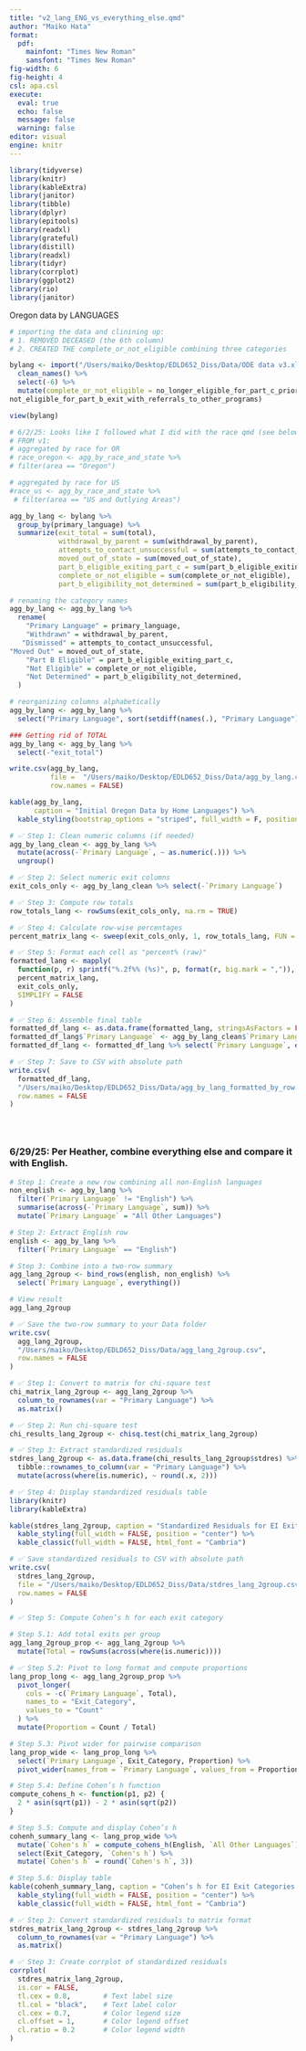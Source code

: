 ```yaml
---
title: "v2_lang_ENG_vs_everything_else.qmd"
author: "Maiko Hata"
format: 
  pdf:
    mainfont: "Times New Roman"
    sansfont: "Times New Roman"
fig-width: 6
fig-height: 4
csl: apa.csl
execute: 
  eval: true 
  echo: false
  message: false 
  warning: false
editor: visual
engine: knitr
---
```


```r
library(tidyverse)
library(knitr)
library(kableExtra)
library(janitor)
library(tibble)
library(dplyr)
library(epitools)
library(readxl)
library(grateful)
library(distill)
library(readxl)
library(tidyr)
library(corrplot)
library(ggplot2)
library(rio)
library(janitor)
```

Oregon data by LANGUAGES

```r
# importing the data and clinining up: 
# 1. REMOVED DECEASED (the 6th column)
# 2. CREATED THE complete_or_not_eligible combining three categories 

bylang <- import("/Users/maiko/Desktop/EDLD652_Diss/Data/ODE data v3.xlsx") %>% 
  clean_names() %>% 
  select(-6) %>%
  mutate(complete_or_not_eligible = no_longer_eligible_for_part_c_prior_to_reaching_age_three + not_eligible_for_part_b_exit_with_no_referrals +
not_eligible_for_part_b_exit_with_referrals_to_other_programs)

view(bylang)
```

```r
# 6/2/25: Looks like I followed what I did with the race qmd (see below)
# FROM v1: 
# aggregated by race for OR
# race_oregon <- agg_by_race_and_state %>%
# filter(area == "Oregon")

# aggregated by race for US
#race_us <- agg_by_race_and_state %>% 
 # filter(area == "US and Outlying Areas")

agg_by_lang <- bylang %>% 
  group_by(primary_language) %>% 
  summarize(exit_total = sum(total), 
            withdrawal_by_parent = sum(withdrawal_by_parent), 
            attempts_to_contact_unsuccessful = sum(attempts_to_contact_unsuccessful),
            moved_out_of_state = sum(moved_out_of_state),
            part_b_eligible_exiting_part_c = sum(part_b_eligible_exiting_part_c),
            complete_or_not_eligible = sum(complete_or_not_eligible), 
            part_b_eligibility_not_determined = sum(part_b_eligibility_not_determined))


```

```r
# renaming the category names 
agg_by_lang <- agg_by_lang %>% 
  rename(
    "Primary Language" = primary_language, 
    "Withdrawn" = withdrawal_by_parent, 
   "Dismissed" = attempts_to_contact_unsuccessful, 
"Moved Out" = moved_out_of_state, 
    "Part B Eligible" = part_b_eligible_exiting_part_c, 
    "Not Eligible" = complete_or_not_eligible, 
    "Not Determined" = part_b_eligibility_not_determined, 
  )
```

```r
# reorganizing columns alphabetically 
agg_by_lang <- agg_by_lang %>% 
  select("Primary Language", sort(setdiff(names(.), "Primary Language")))
```

```r
### Getting rid of TOTAL 
agg_by_lang <- agg_by_lang %>% 
  select(-"exit_total")

```

```r
write.csv(agg_by_lang, 
          file =  "/Users/maiko/Desktop/EDLD652_Diss/Data/agg_by_lang.csv", 
          row.names = FALSE)
```

```r
kable(agg_by_lang, 
      caption = "Initial Oregon Data by Home Languages") %>%
  kable_styling(bootstrap_options = "striped", full_width = F, position = "left")
```

```r
# ✅ Step 1: Clean numeric columns (if needed)
agg_by_lang_clean <- agg_by_lang %>%
  mutate(across(-`Primary Language`, ~ as.numeric(.))) %>%
  ungroup()

# ✅ Step 2: Select numeric exit columns
exit_cols_only <- agg_by_lang_clean %>% select(-`Primary Language`)

# ✅ Step 3: Compute row totals
row_totals_lang <- rowSums(exit_cols_only, na.rm = TRUE)

# ✅ Step 4: Calculate row-wise percentages
percent_matrix_lang <- sweep(exit_cols_only, 1, row_totals_lang, FUN = "/") * 100

# ✅ Step 5: Format each cell as "percent% (raw)"
formatted_lang <- mapply(
  function(p, r) sprintf("%.2f%% (%s)", p, format(r, big.mark = ",")),
  percent_matrix_lang,
  exit_cols_only,
  SIMPLIFY = FALSE
)

# ✅ Step 6: Assemble final table
formatted_df_lang <- as.data.frame(formatted_lang, stringsAsFactors = FALSE)
formatted_df_lang$`Primary Language` <- agg_by_lang_clean$`Primary Language`
formatted_df_lang <- formatted_df_lang %>% select(`Primary Language`, everything())

# ✅ Step 7: Save to CSV with absolute path
write.csv(
  formatted_df_lang,
  "/Users/maiko/Desktop/EDLD652_Diss/Data/agg_by_lang_formatted_by_row.csv",
  row.names = FALSE
)

```

```r

```

```r

```

```r

```

### 6/29/25: Per Heather, combine everything else and compare it with English.

```r
# Step 1: Create a new row combining all non-English languages
non_english <- agg_by_lang %>%
  filter(`Primary Language` != "English") %>%
  summarise(across(-`Primary Language`, sum)) %>%
  mutate(`Primary Language` = "All Other Languages")

# Step 2: Extract English row
english <- agg_by_lang %>%
  filter(`Primary Language` == "English")

# Step 3: Combine into a two-row summary
agg_lang_2group <- bind_rows(english, non_english) %>%
  select(`Primary Language`, everything())

# View result
agg_lang_2group
```

```r
# ✅ Save the two-row summary to your Data folder
write.csv(
  agg_lang_2group,
  "/Users/maiko/Desktop/EDLD652_Diss/Data/agg_lang_2group.csv",
  row.names = FALSE
)
```

```r
# ✅ Step 1: Convert to matrix for chi-square test
chi_matrix_lang_2group <- agg_lang_2group %>%
  column_to_rownames(var = "Primary Language") %>%
  as.matrix()

# ✅ Step 2: Run chi-square test
chi_results_lang_2group <- chisq.test(chi_matrix_lang_2group)

# ✅ Step 3: Extract standardized residuals
stdres_lang_2group <- as.data.frame(chi_results_lang_2group$stdres) %>%
  tibble::rownames_to_column(var = "Primary Language") %>%
  mutate(across(where(is.numeric), ~ round(.x, 2)))

# ✅ Step 4: Display standardized residuals table
library(knitr)
library(kableExtra)

kable(stdres_lang_2group, caption = "Standardized Residuals for EI Exit Categories: English vs. All Other Languages") %>%
  kable_styling(full_width = FALSE, position = "center") %>%
  kable_classic(full_width = FALSE, html_font = "Cambria")

```

```r
# ✅ Save standardized residuals to CSV with absolute path
write.csv(
  stdres_lang_2group,
  file = "/Users/maiko/Desktop/EDLD652_Diss/Data/stdres_lang_2group.csv",
  row.names = FALSE
)

```

```r
# ✅ Step 5: Compute Cohen’s h for each exit category

# Step 5.1: Add total exits per group
agg_lang_2group_prop <- agg_lang_2group %>%
  mutate(Total = rowSums(across(where(is.numeric))))

# ✅ Step 5.2: Pivot to long format and compute proportions
lang_prop_long <- agg_lang_2group_prop %>%
  pivot_longer(
    cols = -c(`Primary Language`, Total),
    names_to = "Exit_Category",
    values_to = "Count"
  ) %>%
  mutate(Proportion = Count / Total)

# Step 5.3: Pivot wider for pairwise comparison
lang_prop_wide <- lang_prop_long %>%
  select(`Primary Language`, Exit_Category, Proportion) %>%
  pivot_wider(names_from = `Primary Language`, values_from = Proportion)

# Step 5.4: Define Cohen’s h function
compute_cohens_h <- function(p1, p2) {
  2 * asin(sqrt(p1)) - 2 * asin(sqrt(p2))
}

# Step 5.5: Compute and display Cohen’s h
cohenh_summary_lang <- lang_prop_wide %>%
  mutate(`Cohen's h` = compute_cohens_h(English, `All Other Languages`)) %>%
  select(Exit_Category, `Cohen's h`) %>%
  mutate(`Cohen's h` = round(`Cohen's h`, 3))

# Step 5.6: Display table
kable(cohenh_summary_lang, caption = "Cohen’s h for EI Exit Categories: English vs. All Other Languages") %>%
  kable_styling(full_width = FALSE, position = "center") %>%
  kable_classic(full_width = FALSE, html_font = "Cambria")

```

```r
# ✅ Step 2: Convert standardized residuals to matrix format
stdres_matrix_lang_2group <- stdres_lang_2group %>%
  column_to_rownames(var = "Primary Language") %>%
  as.matrix()

# ✅ Step 3: Create corrplot of standardized residuals
corrplot(
  stdres_matrix_lang_2group, 
  is.cor = FALSE, 
  tl.cex = 0.8,        # Text label size
  tl.col = "black",    # Text label color
  cl.cex = 0.7,        # Color legend size
  cl.offset = 1,       # Color legend offset
  cl.ratio = 0.2       # Color legend width
)

```

```r

```
